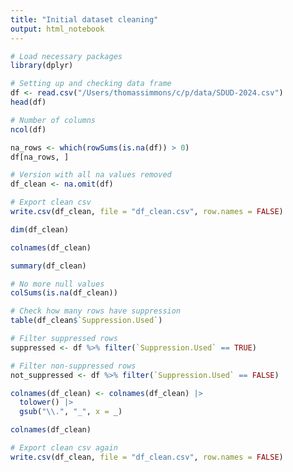 ```yaml
---
title: "Initial dataset cleaning"
output: html_notebook
---
```


```r
# Load necessary packages
library(dplyr)
```


```r
# Setting up and checking data frame
df <- read.csv("/Users/thomassimmons/c/p/data/SDUD-2024.csv")
head(df)
```

```r
# Number of columns
ncol(df)
```

```r
na_rows <- which(rowSums(is.na(df)) > 0)
df[na_rows, ]
```
```r
# Version with all na values removed
df_clean <- na.omit(df)
```

```r
# Export clean csv
write.csv(df_clean, file = "df_clean.csv", row.names = FALSE)
```

```r
dim(df_clean)
```

```r
colnames(df_clean)
```

```r
summary(df_clean)
```

```r
# No more null values
colSums(is.na(df_clean))
```
```r
# Check how many rows have suppression
table(df_clean$`Suppression.Used`)

# Filter suppressed rows
suppressed <- df %>% filter(`Suppression.Used` == TRUE)

# Filter non-suppressed rows
not_suppressed <- df %>% filter(`Suppression.Used` == FALSE)
```

```r
colnames(df_clean) <- colnames(df_clean) |>
  tolower() |>
  gsub("\\.", "_", x = _)
```

```r
colnames(df_clean)
```
```r
# Export clean csv again
write.csv(df_clean, file = "df_clean.csv", row.names = FALSE)
```

